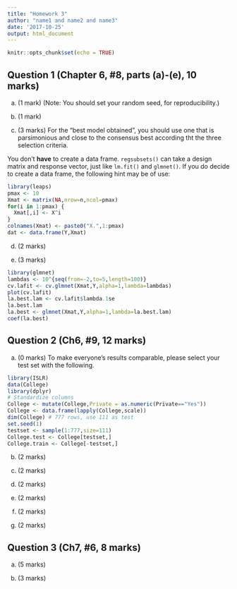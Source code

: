 ```yaml
---
title: "Homework 3"
author: "name1 and name2 and name3"
date: '2017-10-25'
output: html_document
---
```


```r
knitr::opts_chunk$set(echo = TRUE)
```


## Question 1 (Chapter 6, #8, parts (a)-(e), 10 marks)


(a) (1 mark)
(Note: You should set your random seed, for reproducibility.)

(b) (1 mark)


(c) (3 marks)
For the "best model obtained", you should 
use one that is parsimonious and close to
the consensus best according tht the three
selection criteria.

You don't **have** to create a data frame. 
`regsubsets()` can take a design matrix and
response vector, just like `lm.fit()` and 
`glmnet()`. If you do decide to create a data frame,
the following hint may be of use:
```r
library(leaps)
pmax <- 10
Xmat <- matrix(NA,nrow=n,ncol=pmax)
for(i in 1:pmax) {
  Xmat[,i] <- X^i
}
colnames(Xmat) <- paste0("X.",1:pmax)
dat <- data.frame(Y,Xmat)
```


(d) (2 marks) 


(e) (3 marks)

```r
library(glmnet)
lambdas <- 10^{seq(from=-2,to=5,length=100)}
cv.lafit <- cv.glmnet(Xmat,Y,alpha=1,lambda=lambdas) 
plot(cv.lafit)
la.best.lam <- cv.lafit$lambda.1se
la.best.lam
la.best <- glmnet(Xmat,Y,alpha=1,lambda=la.best.lam)
coef(la.best)
```


## Question 2 (Ch6, #9, 12 marks)

(a) (0 marks)
To make everyone's results comparable, please
select your test set with the following.

```r
library(ISLR)
data(College)
library(dplyr)
# Standardize columns
College <- mutate(College,Private = as.numeric(Private=="Yes"))
College <- data.frame(lapply(College,scale))
dim(College) # 777 rows, use 111 as test
set.seed(1)
testset <- sample(1:777,size=111)
College.test <- College[testset,]
College.train <- College[-testset,]
```

(b) (2 marks)

(c) (2 marks)

(d) (2 marks)

(e) (2 marks)

(f) (2 marks)

(g) (2 marks)


## Question 3 (Ch7, #6, 8 marks)

(a) (5 marks)

(b) (3 marks)
